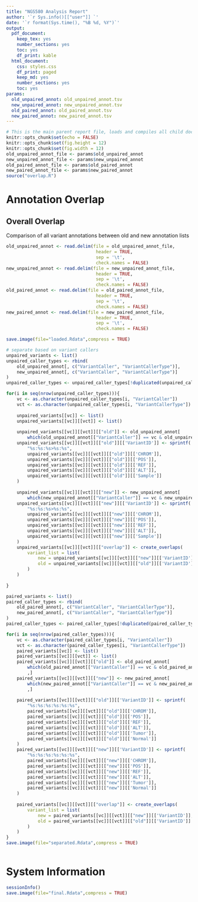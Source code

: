 ```yaml
---
title: "NGS580 Analysis Report"
author: '`r Sys.info()[["user"]] `'
date: '`r format(Sys.time(), "%B %d, %Y")`'
output:
  pdf_document:
    keep_tex: yes
    number_sections: yes
    toc: yes
    df_print: kable
  html_document:
    css: styles.css
    df_print: paged
    keep_md: yes
    number_sections: yes
    toc: yes
params:
  old_unpaired_annot: old_unpaired_annot.tsv
  new_unpaired_annot: new_unpaired_annot.tsv
  old_paired_annot: old_paired_annot.tsv
  new_paired_annot: new_paired_annot.tsv
---
```

```r
# This is the main parent report file, loads and compiles all child documents for the report
knitr::opts_chunk$set(echo = FALSE)
knitr::opts_chunk$set(fig.height = 12)
knitr::opts_chunk$set(fig.width = 12)
old_unpaired_annot_file <- params$old_unpaired_annot
new_unpaired_annot_file <- params$new_unpaired_annot
old_paired_annot_file <- params$old_paired_annot
new_paired_annot_file <- params$new_paired_annot
source("overlap.R")
```

# Annotation Overlap

## Overall Overlap

Comparison of all variant annotations between old and new annotation lists

```r
old_unpaired_annot <- read.delim(file = old_unpaired_annot_file, 
                                  header = TRUE, 
                                  sep = '\t', 
                                  check.names = FALSE)
new_unpaired_annot <- read.delim(file = new_unpaired_annot_file, 
                                  header = TRUE, 
                                  sep = '\t', 
                                  check.names = FALSE)
old_paired_annot <- read.delim(file = old_paired_annot_file, 
                                  header = TRUE, 
                                  sep = '\t', 
                                  check.names = FALSE)
new_paired_annot <- read.delim(file = new_paired_annot_file, 
                                  header = TRUE, 
                                  sep = '\t', 
                                  check.names = FALSE)

save.image(file="loaded.Rdata",compress = TRUE)
```

```r
# separate based on variant callers
unpaired_variants <- list()
unpaired_caller_types <- rbind(
    old_unpaired_annot[, c("VariantCaller", "VariantCallerType")],
    new_unpaired_annot[, c("VariantCaller", "VariantCallerType")]
)
unpaired_caller_types <- unpaired_caller_types[!duplicated(unpaired_caller_types),]

for(i in seq(nrow(unpaired_caller_types))){
    vc <- as.character(unpaired_caller_types[i, "VariantCaller"])
    vct <- as.character(unpaired_caller_types[i, "VariantCallerType"])
    
    unpaired_variants[[vc]] <- list()
    unpaired_variants[[vc]][[vct]] <- list()
    
    unpaired_variants[[vc]][[vct]][["old"]] <- old_unpaired_annot[
        which(old_unpaired_annot[["VariantCaller"]] == vc & old_unpaired_annot[["VariantCallerType"]] == vct ) ,]
    unpaired_variants[[vc]][[vct]][["old"]][['VariantID']] <- sprintf(
        "%s:%s:%s>%s:%s", 
        unpaired_variants[[vc]][[vct]][["old"]][['CHROM']], 
        unpaired_variants[[vc]][[vct]][["old"]][['POS']], 
        unpaired_variants[[vc]][[vct]][["old"]][['REF']], 
        unpaired_variants[[vc]][[vct]][["old"]][['ALT']],
        unpaired_variants[[vc]][[vct]][["old"]][['Sample']]
    )
    
    unpaired_variants[[vc]][[vct]][["new"]] <- new_unpaired_annot[
        which(new_unpaired_annot[["VariantCaller"]] == vc & new_unpaired_annot[["VariantCallerType"]] == vct ) ,]
    unpaired_variants[[vc]][[vct]][["new"]][['VariantID']] <- sprintf(
        "%s:%s:%s>%s:%s", 
        unpaired_variants[[vc]][[vct]][["new"]][['CHROM']], 
        unpaired_variants[[vc]][[vct]][["new"]][['POS']], 
        unpaired_variants[[vc]][[vct]][["new"]][['REF']], 
        unpaired_variants[[vc]][[vct]][["new"]][['ALT']],
        unpaired_variants[[vc]][[vct]][["new"]][['Sample']]
    )
    unpaired_variants[[vc]][[vct]][["overlap"]] <- create_overlaps(
        variant_list = list(
            new = unpaired_variants[[vc]][[vct]][["new"]][['VariantID']],
            old = unpaired_variants[[vc]][[vct]][["old"]][['VariantID']]
        )
    )
    
}

paired_variants <- list()
paired_caller_types <- rbind(
    old_paired_annot[, c("VariantCaller", "VariantCallerType")],
    new_paired_annot[, c("VariantCaller", "VariantCallerType")]
)
paired_caller_types <- paired_caller_types[!duplicated(paired_caller_types),]

for(i in seq(nrow(paired_caller_types))){
    vc <- as.character(paired_caller_types[i, "VariantCaller"])
    vct <- as.character(paired_caller_types[i, "VariantCallerType"])
    paired_variants[[vc]] <- list()
    paired_variants[[vc]][[vct]] <- list()
    paired_variants[[vc]][[vct]][["old"]] <- old_paired_annot[
        which(old_paired_annot[["VariantCaller"]] == vc & old_paired_annot[["VariantCallerType"]] == vct )
        ,]
    paired_variants[[vc]][[vct]][["new"]] <- new_paired_annot[
        which(new_paired_annot[["VariantCaller"]] == vc & new_paired_annot[["VariantCallerType"]] == vct )
        ,]
    
    paired_variants[[vc]][[vct]][["old"]][['VariantID']] <- sprintf(
        "%s:%s:%s:%s:%s:%s", 
        paired_variants[[vc]][[vct]][["old"]][['CHROM']], 
        paired_variants[[vc]][[vct]][["old"]][['POS']], 
        paired_variants[[vc]][[vct]][["old"]][['REF']], 
        paired_variants[[vc]][[vct]][["old"]][['ALT']],
        paired_variants[[vc]][[vct]][["old"]][['Tumor']],
        paired_variants[[vc]][[vct]][["old"]][['Normal']]
    )
    paired_variants[[vc]][[vct]][["new"]][['VariantID']] <- sprintf(
        "%s:%s:%s:%s:%s:%s", 
        paired_variants[[vc]][[vct]][["new"]][['CHROM']], 
        paired_variants[[vc]][[vct]][["new"]][['POS']], 
        paired_variants[[vc]][[vct]][["new"]][['REF']], 
        paired_variants[[vc]][[vct]][["new"]][['ALT']],
        paired_variants[[vc]][[vct]][["new"]][['Tumor']],
        paired_variants[[vc]][[vct]][["new"]][['Normal']]
    )
    
    paired_variants[[vc]][[vct]][["overlap"]] <- create_overlaps(
        variant_list = list(
            new = paired_variants[[vc]][[vct]][["new"]][['VariantID']],
            old = paired_variants[[vc]][[vct]][["old"]][['VariantID']]
        )
    )
}
save.image(file="separated.Rdata",compress = TRUE)
```

```r



```

# System Information 

```r
sessionInfo()
save.image(file="final.Rdata",compress = TRUE)
```
